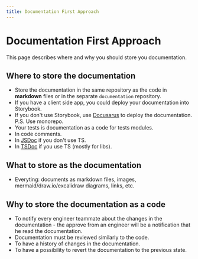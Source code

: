 ```yaml
---
title: Documentation First Approach
---
```


# Documentation First Approach

This page describes where and why you should store you documentation.

## Where to store the documentation

- Store the documentation in the same repository as the code in **markdown** files or in the separate `documentation` repository.
- If you have a client side app, you could deploy your documentation into Storybook.
- If you don't use Storybook, use [Docusarus](https://docusaurus.io/) to deploy the documentation. P.S. Use monorepo.
- Your tests is documentation as a code for tests modules.
- In code comments.
- In [JSDoc](https://jsdoc.app/) if you don't use TS.
- In [TSDoc](https://tsdoc.org/) if you use TS (mostly for libs).

## What to store as the documentation

- Everyting: documents as markdown files, images, mermaid/draw.io/excalidraw diagrams, links, etc.

## Why to store the documentation as a code

- To notify every engineer teammate about the changes in the documentation - the approve from an engineer will be a notification that he read the documentation.
- Documentation must be reviewed similarly to the code.
- To have a history of changes in the documentation.
- To have a possibility to revert the documentation to the previous state.